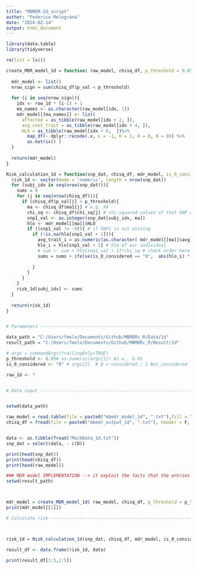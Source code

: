 ```yaml
---
title: "MBMDR-2d_script"
author: "Federico Melograna"
date: "2024-02-14"
output: html_document
---
```


```r

library(data.table)
library(tidyverse)

rm(list = ls())

create_MDR_model_1d = function( raw_model, chisq_df, p_threshold = 0.05, row_1d = 7){
  
  mdr_model <- list()
  nrow_sign = sum(chisq_df$p_val < p_threshold)
  
  for (i in seq(nrow_sign)){
    idx <- row_1d * (i-1) + 1
    ma_names <- as.character(raw_model[idx, 1])
    mdr_model[[ma_names]] <- list(
      affected = as_tibble(raw_model[idx + 2, ]),
      avg_cont_trait = as_tibble(raw_model[idx + 4, ]),
      HLO = as_tibble(raw_model[idx + 6,  ])%>%
        map_df(~ dplyr::recode(.x, L = -1, H = 1, O = 0, N = 0)) %>%
        as.matrix() )
  }
  
  return(mdr_model)
}

Risk_calculation_1d = function(snp_dat, chisq_df, mdr_model, is_0_considered = "0", p_threshold = 0.05 ){
  risk_1d <- vector(mode = 'numeric', length = nrow(snp_dat))
  for (subj_idx in seq(nrow(snp_dat))){
    sums = 0
    for (j in seq(nrow(chisq_df))){
      if (chisq_df$p_val[j] < p_threshold){
        ma <- chisq_df$ma1[j] # e.g. X4
        chi_sq <- chisq_df$chi_sq[j] # chi-squared values of that SNP comb
        snp1_val <- as.integer(snp_dat[subj_idx, ma])
        hlo <- mdr_model[[ma]]$HLO
        if ((snp1_val != -9)){ # if SNP1 is not missing
          if (!is.na(hlo[snp1_val + 1])){
            avg_trait_i = as.numeric(as.character( mdr_model[[ma]]$avg_cont_trait[[snp1_val + 1]] ) ) 
            hlo_i = hlo[snp1_val + 1] # hlo of our individual
            # sum <- sum + hlo[snp1_val + 1]*chi_sq # check order here   
            sums = sums + ifelse(is_0_considered == "0",  abs(hlo_i) * avg_trait_i ,  avg_trait_i)  # 0 if there is 0 in HLO?
            
          }
        }
      }
    }
    risk_1d[subj_idx] <- sums
  }
  
  return(risk_1d)
}



```


```r
# Parameters --------------------------------------------------------------

data_path = "C:/Users/fmelo/Documents/Github/MBMDRc_R/Data/1d"
result_path = "C:/Users/fmelo/Documents/Github/MBMDRc_R/Result/1d"

# args = commandArgs(trailingOnly=TRUE)
p_threshold <- 0.05# as.numeric(args[1]) #i.e., 0.95
is_0_considered <- "0" # args[2]  # 0 = considered ; 1 Not_considered

row_1d <- 7



```


```r

# Data input --------------------------------------------------------------


setwd(data_path)

raw_model = read.table(file = paste0("mbmdr_model_1d", ".txt"),fill = T, header = F)
chisq_df = fread(file = paste0("mbmdr_output_1d", ".txt"), header = F, skip = 0,col.names = c('ma1', 'chi_sq', 'p_val'))


data <- as.tibble(fread("MockData_1d.txt"))
snp_dat = select(data, - c(D))

print(head(snp_dat))
print(head(chisq_df))
print(head(raw_model))


```



```r

### MDR model IMPLEMENTATION --> it exploit the facts that the entries are ORDERED --> took only the top rows, that have significant p-value
setwd(result_path)



mdr_model = create_MDR_model_1d( raw_model, chisq_df, p_threshold = p_threshold)
print(mdr_model[[1]])


```



```r

# Calculate risk ----------------------------------------------------------



risk_1d = Risk_calculation_1d(snp_dat, chisq_df, mdr_model, is_0_considered,p_threshold)

result_df <- data.frame(risk_1d, data)

print(result_df[1:5,1:5])


```

